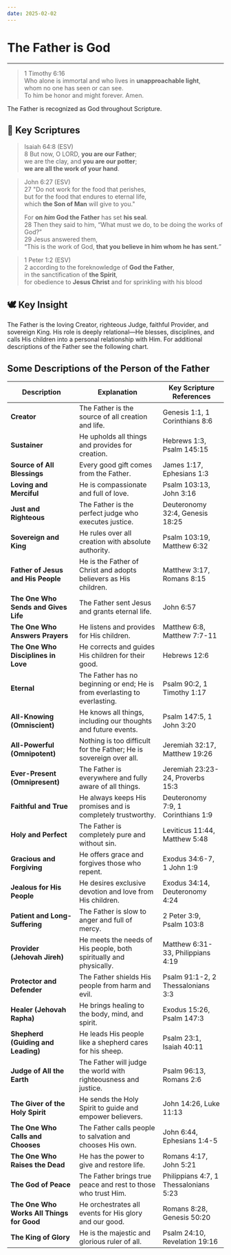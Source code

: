 ```yaml
---
date: 2025-02-02
---
```




# The Father is God


<CustomImage src="/img/unaproachable-light-of-the-father.png" alt="The Light of the Father" width="400px" />
<DateDisplay date="2025-02-02" />

---

> 1 Timothy 6:16  
Who alone is immortal and who lives in **unapproachable light**,   
whom no one has seen or can see.   
To him be honor and might forever. Amen.

The Father is recognized as God throughout Scripture.



## 📜 Key Scriptures

> Isaiah 64:8 (ESV)   
8 But now, O LORD, **you are our Father**;  
we are the clay, and **you are our potter**;  
**we are all the work of your hand**.  


> John 6:27 (ESV)  
27 "Do not work for the food that perishes,   
but for the food that endures to eternal life,    
which **the Son of Man** will give to you." 
>
> For **on _him_ God the Father** has set **his seal**.  
28 Then they said to him, “What must we do, to be doing the works of God?”  
29 Jesus answered them,  
“This is the work of God, **that you believe in him whom he has sent.**”


> 1 Peter 1:2 (ESV)  
2 according to the foreknowledge of **God the Father**,  
in the sanctification of **the Spirit**,   
for obedience to **Jesus Christ** and for sprinkling with his blood


## 🕊️ Key Insight
The Father is the loving Creator, righteous Judge, faithful Provider, and sovereign King. His role is deeply relational—He blesses, disciplines, and calls His children into a personal relationship with Him. For additional descriptions of the Father see the following chart. 

## Some Descriptions of the Person of the Father

| **Description**         | **Explanation** | **Key Scripture References** |
|------------------------|------------------------------------------------------|--------------------------------|
| **Creator** | The Father is the source of all creation and life. | Genesis 1:1, 1 Corinthians 8:6 |
| **Sustainer** | He upholds all things and provides for creation. | Hebrews 1:3, Psalm 145:15 |
| **Source of All Blessings** | Every good gift comes from the Father. | James 1:17, Ephesians 1:3 |
| **Loving and Merciful** | He is compassionate and full of love. | Psalm 103:13, John 3:16 |
| **Just and Righteous** | The Father is the perfect judge who executes justice. | Deuteronomy 32:4, Genesis 18:25 |
| **Sovereign and King** | He rules over all creation with absolute authority. | Psalm 103:19, Matthew 6:32 |
| **Father of Jesus and His People** | He is the Father of Christ and adopts believers as His children. | Matthew 3:17, Romans 8:15 |
| **The One Who Sends and Gives Life** | The Father sent Jesus and grants eternal life. | John 6:57 |
| **The One Who Answers Prayers** | He listens and provides for His children. | Matthew 6:8, Matthew 7:7-11 |
| **The One Who Disciplines in Love** | He corrects and guides His children for their good. | Hebrews 12:6 |
| **Eternal** | The Father has no beginning or end; He is from everlasting to everlasting. | Psalm 90:2, 1 Timothy 1:17 |
| **All-Knowing (Omniscient)** | He knows all things, including our thoughts and future events. | Psalm 147:5, 1 John 3:20 |
| **All-Powerful (Omnipotent)** | Nothing is too difficult for the Father; He is sovereign over all. | Jeremiah 32:17, Matthew 19:26 |
| **Ever-Present (Omnipresent)** | The Father is everywhere and fully aware of all things. | Jeremiah 23:23-24, Proverbs 15:3 |
| **Faithful and True** | He always keeps His promises and is completely trustworthy. | Deuteronomy 7:9, 1 Corinthians 1:9 |
| **Holy and Perfect** | The Father is completely pure and without sin. | Leviticus 11:44, Matthew 5:48 |
| **Gracious and Forgiving** | He offers grace and forgives those who repent. | Exodus 34:6-7, 1 John 1:9 |
| **Jealous for His People** | He desires exclusive devotion and love from His children. | Exodus 34:14, Deuteronomy 4:24 |
| **Patient and Long-Suffering** | The Father is slow to anger and full of mercy. | 2 Peter 3:9, Psalm 103:8 |
| **Provider (Jehovah Jireh)** | He meets the needs of His people, both spiritually and physically. | Matthew 6:31-33, Philippians 4:19 |
| **Protector and Defender** | The Father shields His people from harm and evil. | Psalm 91:1-2, 2 Thessalonians 3:3 |
| **Healer (Jehovah Rapha)** | He brings healing to the body, mind, and spirit. | Exodus 15:26, Psalm 147:3 |
| **Shepherd (Guiding and Leading)** | He leads His people like a shepherd cares for his sheep. | Psalm 23:1, Isaiah 40:11 |
| **Judge of All the Earth** | The Father will judge the world with righteousness and justice. | Psalm 96:13, Romans 2:6 |
| **The Giver of the Holy Spirit** | He sends the Holy Spirit to guide and empower believers. | John 14:26, Luke 11:13 |
| **The One Who Calls and Chooses** | The Father calls people to salvation and chooses His own. | John 6:44, Ephesians 1:4-5 |
| **The One Who Raises the Dead** | He has the power to give and restore life. | Romans 4:17, John 5:21 |
| **The God of Peace** | The Father brings true peace and rest to those who trust Him. | Philippians 4:7, 1 Thessalonians 5:23 |
| **The One Who Works All Things for Good** | He orchestrates all events for His glory and our good. | Romans 8:28, Genesis 50:20 |
| **The King of Glory** | He is the majestic and glorious ruler of all. | Psalm 24:10, Revelation 19:16 |
